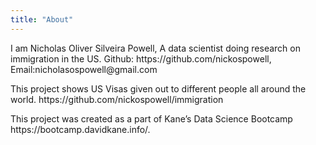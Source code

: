 ```yaml
---
title: "About"
---
```


I am Nicholas Oliver Silveira Powell, A data scientist doing research on immigration in the US. Github: https://github.com/nickospowell, Email:nicholasospowell@gmail.com

This project shows US Visas given out to different people all around the world. https://github.com/nickospowell/immigration

This project was created as a part of Kane's Data Science Bootcamp https://bootcamp.davidkane.info/.

